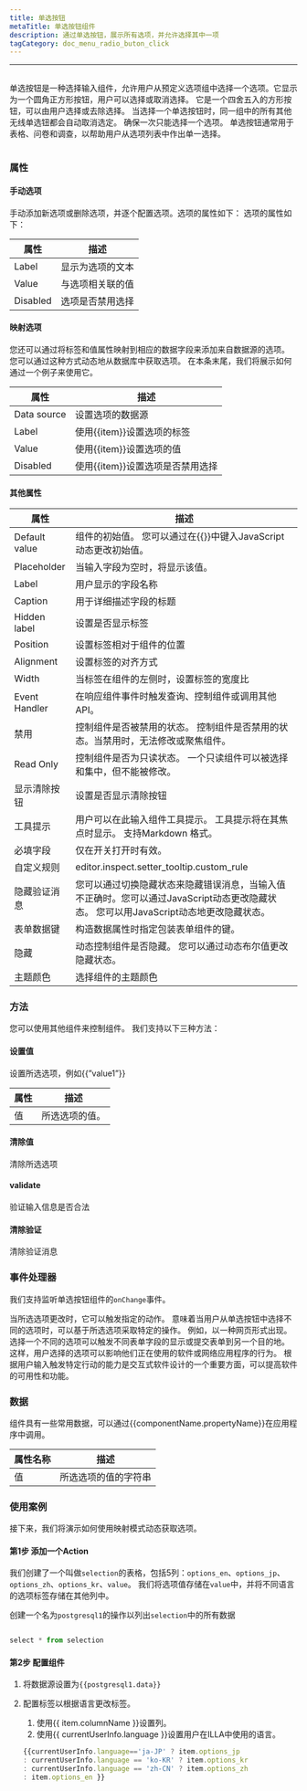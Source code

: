 ```yaml
---
title: 单选按钮
metaTitle: 单选按钮组件
description: 通过单选按钮，展示所有选项，并允许选择其中一项
tagCategory: doc_menu_radio_buton_click
---
```


* * *

## <Heading hidden>单选按钮</Heading>

单选按钮是一种选择输入组件，允许用户从预定义选项组中选择一个选项。它显示为一个圆角正方形按钮，用户可以选择或取消选择。 它是一个四舍五入的方形按钮，可以由用户选择或去除选择。 当选择一个单选按钮时，同一组中的所有其他无线单选钮都会自动取消选定。 确保一次只能选择一个选项。 单选按钮通常用于表格、问卷和调查，以帮助用户从选项列表中作出单一选择。

<img src='https://cdn.illacloud.com/official-website/img/docs/assemble/radio.png' alt="" />

### 属性

#### 手动选项

手动添加新选项或删除选项，并逐个配置选项。选项的属性如下： 选项的属性如下： 

| 属性       | 描述       |
| -------- | -------- |
| Label    | 显示为选项的文本 |
| Value    | 与选项相关联的值 |
| Disabled | 选项是否禁用选择 |

#### 映射选项

您还可以通过将标签和值属性映射到相应的数据字段来添加来自数据源的选项。 您可以通过这种方式动态地从数据库中获取选项。 在本条末尾，我们将展示如何通过一个例子来使用它。

| 属性          | 描述                   |
| ----------- | -------------------- |
| Data source | 设置选项的数据源             |
| Label       | 使用{{item}}设置选项的标签    |
| Value       | 使用{{item}}设置选项的值     |
| Disabled    | 使用{{item}}设置选项是否禁用选择 |

#### 其他属性

| 属性            | 描述                                                                            |
| ------------- | ----------------------------------------------------------------------------- |
| Default value | 组件的初始值。 您可以通过在{{}}中键入JavaScript动态更改初始值。                                       |
| Placeholder   | 当输入字段为空时，将显示该值。                                                               |
| Label         | 用户显示的字段名称                                                                     |
| Caption       | 用于详细描述字段的标题                                                                   |
| Hidden label  | 设置是否显示标签                                                                      |
| Position      | 设置标签相对于组件的位置                                                                  |
| Alignment     | 设置标签的对齐方式                                                                     |
| Width         | 当标签在组件的左侧时，设置标签的宽度比                                                           |
| Event Handler | 在响应组件事件时触发查询、控制组件或调用其他API。                                                    |
| 禁用            | 控制组件是否被禁用的状态。 控制组件是否禁用的状态。当禁用时，无法修改或聚焦组件。                                     |
| Read Only     | 控制组件是否为只读状态。 一个只读组件可以被选择和集中，但不能被修改。                                           |
| 显示清除按钮        | 设置是否显示清除按钮                                                                    |
| 工具提示          | 用户可以在此输入组件工具提示。 工具提示将在其焦点时显示。 支持Markdown 格式。                                  |
| 必填字段          | 仅在开关打开时有效。                                                                    |
| 自定义规则         | editor.inspect.setter_tooltip.custom_rule                                     |
| 隐藏验证消息        | 您可以通过切换隐藏状态来隐藏错误消息，当输入值不正确时。您可以通过JavaScript动态更改隐藏状态。 您可以用JavaScript动态地更改隐藏状态。 |
| 表单数据键         | 构造数据属性时指定包装表单组件的键。                                                            |
| 隐藏            | 动态控制组件是否隐藏。 您可以通过动态布尔值更改隐藏状态。                                                 |
| 主题颜色          | 选择组件的主题颜色                                                                     |

### 方法

您可以使用其他组件来控制组件。 我们支持以下三种方法：

#### 设置值

设置所选选项，例如{{”value1”}}

| 属性 | 描述       |
| -- | -------- |
| 值  | 所选选项的值。  |

#### 清除值

清除所选选项

#### validate

验证输入信息是否合法

#### 清除验证

清除验证消息

### 事件处理器

我们支持监听单选按钮组件的`onChange`事件。 

当所选选项更改时，它可以触发指定的动作。 意味着当用户从单选按钮中选择不同的选项时，可以基于所选选项采取特定的操作。 例如，以一种网页形式出现。 选择一个不同的选项可以触发不同表单字段的显示或提交表单到另一个目的地。 这样，用户选择的选项可以影响他们正在使用的软件或网络应用程序的行为。 根据用户输入触发特定行动的能力是交互式软件设计的一个重要方面，可以提高软件的可用性和功能。

### 数据

组件具有一些常用数据，可以通过{{componentName.propertyName}}在应用程序中调用。

| 属性名称 | 描述          |
| ---- | ----------- |
| 值    | 所选选项的值的字符串  |

### 使用案例

接下来，我们将演示如何使用映射模式动态获取选项。 

#### 第1步 添加一个Action

我们创建了一个叫做`selection`的表格，包括5列：`options_en`、`options_jp`、`options_zh`、`options_kr`、`value`。 我们将选项值存储在`value`中，并将不同语言的选项标签存储在其他列中。 

创建一个名为`postgresql1`的操作以列出`selection`中的所有数据

<img src='https://cdn.illacloud.com/official-website/img/docs/assemble/radio1.png' alt="" />

```jsx
select * from selection

```

#### 第2步 配置组件

1.  将数据源设置为`{{postgresql1.data}}` 
2.  配置标签以根据语言更改标签。 

    1.  使用{{ item.columnName }}设置列。 
    2.  使用{{ currentUserInfo.language }}设置用户在ILLA中使用的语言。

    ```jsx
    {{currentUserInfo.language=='ja-JP' ? item.options_jp
    : currentUserInfo.language == 'ko-KR' ? item.options_kr
    : currentUserInfo.language == 'zh-CN' ? item.options_zh
    : item.options_en }}

    ```

<img src='https://cdn.illacloud.com/official-website/img/docs/assemble/radio2.png' alt="" />
